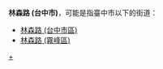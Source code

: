 '''林森路 (台中市)'''，可能是指臺中市以下的街道：
*[[林森路_(台中市區)|林森路 (台中市區)]]
*[[林森路_(霧峰區)|林森路 (霧峰區)]]

{{Disambig|cat=街道名消歧义}}
[[Category:臺中市街道|+]]